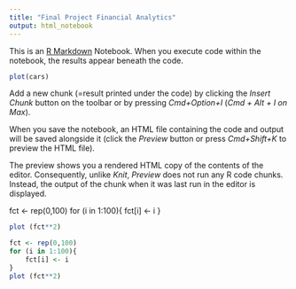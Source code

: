 ```yaml
---
title: "Final Project Financial Analytics"
output: html_notebook
---
```


This is an [R Markdown](http://rmarkdown.rstudio.com) Notebook. When you execute code within the notebook, the results appear beneath the code. 


```r
plot(cars)
```

Add a new chunk (=result printed under the code) by clicking the *Insert Chunk* button on the toolbar or by pressing *Cmd+Option+I* (*Cmd + Alt + I on Max*).

When you save the notebook, an HTML file containing the code and output will be saved alongside it (click the *Preview* button or press *Cmd+Shift+K* to preview the HTML file). 

The preview shows you a rendered HTML copy of the contents of the editor. Consequently, unlike *Knit*, *Preview* does not run any R code chunks. Instead, the output of the chunk when it was last run in the editor is displayed.

fct <- rep(0,100)
for (i in 1:100){
    fct[i] <- i
}
```r
plot (fct**2)
```


```r
fct <- rep(0,100)
for (i in 1:100){
    fct[i] <- i
}
plot (fct**2)
```

